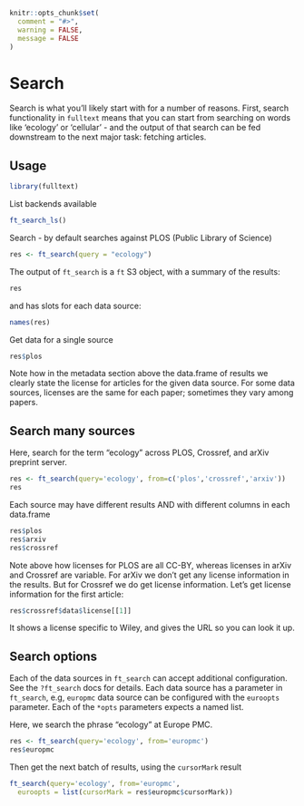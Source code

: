 ```r
knitr::opts_chunk$set(
  comment = "#>",
  warning = FALSE,
  message = FALSE
)
```

# Search {#search}

Search is what you'll likely start with for a number of reasons. First, search functionality in `fulltext` means that you can start from searching on words like 'ecology' or 'cellular' - and the output of that search can be fed downstream to the next major task: fetching articles.

## Usage {#search-usage}

```r
library(fulltext)
```

List backends available

```r
ft_search_ls()
```

Search - by default searches against PLOS (Public Library of Science)

```r
res <- ft_search(query = "ecology")
```

The output of `ft_search` is a `ft` S3 object, with a summary of the results:

```r
res
```

and has slots for each data source:

```r
names(res)
```

Get data for a single source

```r
res$plos
```

Note how in the metadata section above the data.frame of results we clearly state the license for articles for the given data source. For some data sources, licenses are the same for each paper; sometimes they vary among papers.

## Search many sources {#search-many-sources}

Here, search for the term "ecology" across PLOS, Crossref, and arXiv preprint server.

```r
res <- ft_search(query='ecology', from=c('plos','crossref','arxiv'))
res
```

Each source may have different results AND with different columns in each data.frame

```r
res$plos
res$arxiv
res$crossref
```

Note above how licenses for PLOS are all CC-BY, whereas licenses in arXiv and Crossref are variable. For arXiv we don't get any license information in the results. But for Crossref we do get license information. Let's get license information for the first article:

```r
res$crossref$data$license[[1]]
```

It shows a license specific to Wiley, and gives the URL so you can look it up.

## Search options {#search-options}

Each of the data sources in `ft_search` can accept additional configuration. See the `?ft_search` docs for details. Each data source has a parameter in `ft_search`, e.g, `europmc` data source can be configured with the `euroopts` parameter. Each of the `*opts` parameters expects a named list. 

Here, we search the phrase "ecology" at Europe PMC. 

```r
res <- ft_search(query='ecology', from='europmc')
res$europmc
```

Then get the next batch of results, using the `cursorMark` result

```r
ft_search(query='ecology', from='europmc', 
  euroopts = list(cursorMark = res$europmc$cursorMark))
```
